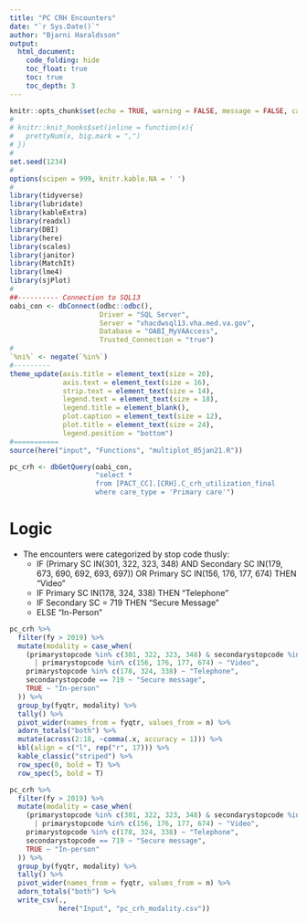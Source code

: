 ```yaml
---
title: "PC CRH Encounters"
date: "`r Sys.Date()`"
author: "Bjarni Haraldsson"
output: 
  html_document:
    code_folding: hide
    toc_float: true
    toc: true
    toc_depth: 3
---
```


```r
knitr::opts_chunk$set(echo = TRUE, warning = FALSE, message = FALSE, cache = FALSE, fig.width = 10, fig.height = 10)
#
# knitr::knit_hooks$set(inline = function(x){
#   prettyNum(x, big.mark = ",")
# })
#
set.seed(1234)
#
options(scipen = 999, knitr.kable.NA = ' ')
#
library(tidyverse)
library(lubridate)
library(kableExtra)
library(readxl)
library(DBI)
library(here)
library(scales)
library(janitor)
library(MatchIt)
library(lme4)
library(sjPlot)
#
##---------- Connection to SQL13
oabi_con <- dbConnect(odbc::odbc(),
                      Driver = "SQL Server",
                      Server = "vhacdwsql13.vha.med.va.gov",
                      Database = "OABI_MyVAAccess",
                      Trusted_Connection = "true")
#
`%ni%` <- negate(`%in%`)
#---------
theme_update(axis.title = element_text(size = 20),
             axis.text = element_text(size = 16),
             strip.text = element_text(size = 14),
             legend.text = element_text(size = 18),
             legend.title = element_blank(),
             plot.caption = element_text(size = 12),
             plot.title = element_text(size = 24),
             legend.position = "bottom")
#===========
source(here("input", "Functions", "multiplot_05jan21.R"))
```

```r
pc_crh <- dbGetQuery(oabi_con,
                     "select *
                     from [PACT_CC].[CRH].C_crh_utilization_final
                     where care_type = 'Primary care'")
```

# Logic  
* The encounters were categorized by stop code thusly:
    + IF (Primary SC IN(301, 322, 323, 348) AND Secondary SC IN(179, 673, 690, 692, 693, 697)) OR Primary SC IN(156, 176, 177, 674) THEN "Video"
    + IF Primary SC IN(178, 324, 338) THEN "Telephone"
    + IF Secondary SC = 719 THEN "Secure Message"
    + ELSE "In-Person"
    

```r
pc_crh %>%
  filter(fy > 2019) %>%
  mutate(modality = case_when(
    (primarystopcode %in% c(301, 322, 323, 348) & secondarystopcode %in% c(179, 673, 690, 692, 693, 697))
      | primarystopcode %in% c(156, 176, 177, 674) ~ "Video",
    primarystopcode %in% c(178, 324, 338) ~ "Telephone",
    secondarystopcode == 719 ~ "Secure message",
    TRUE ~ "In-person"
  )) %>%
  group_by(fyqtr, modality) %>%
  tally() %>%
  pivot_wider(names_from = fyqtr, values_from = n) %>%
  adorn_totals("both") %>%
  mutate(across(2:18, ~comma(.x, accuracy = 1))) %>%
  kbl(align = c("l", rep("r", 17))) %>%
  kable_classic("striped") %>%
  row_spec(0, bold = T) %>%
  row_spec(5, bold = T)
```

```r
pc_crh %>%
  filter(fy > 2019) %>%
  mutate(modality = case_when(
    (primarystopcode %in% c(301, 322, 323, 348) & secondarystopcode %in% c(179, 673, 690, 692, 693, 697))
      | primarystopcode %in% c(156, 176, 177, 674) ~ "Video",
    primarystopcode %in% c(178, 324, 338) ~ "Telephone",
    secondarystopcode == 719 ~ "Secure message",
    TRUE ~ "In-person"
  )) %>%
  group_by(fyqtr, modality) %>%
  tally() %>%
  pivot_wider(names_from = fyqtr, values_from = n) %>%
  adorn_totals("both") %>%
  write_csv(., 
            here("Input", "pc_crh_modality.csv"))
```